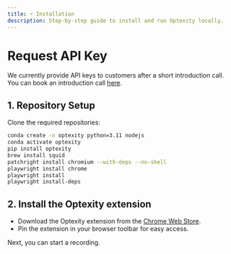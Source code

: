 ```yaml
---
title: ⚡ Installation
description: Step-by-step guide to install and run Optexity locally.
---
```


# Request API Key

We currently provide API keys to customers after a short introduction call. You can book an introduction call [here](https://cal.com/sankalp-garg/30min?user=sankalp-garg&overlayCalendar=true).

## 1. Repository Setup

Clone the required repositories:

```bash
conda create -n optexity python=3.11 nodejs
conda activate optexity
pip install optexity
brew install squid
patchright install chromium --with-deps --no-shell
playwright install chrome
playwright install
playwright install-deps
```

## 2. Install the Optexity extension

- Download the Optexity extension from the [Chrome Web Store](https://chromewebstore.google.com/detail/optexity-recorder/decfopkioendgacpglnfbkcnlibefcmc).  
- Pin the extension in your browser toolbar for easy access.  

Next, you can start a recording.
